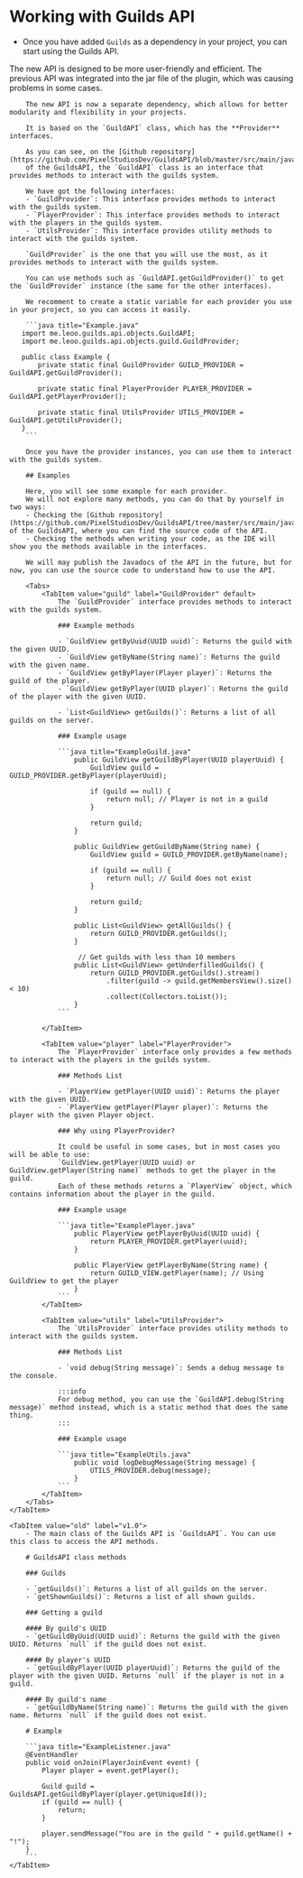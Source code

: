 
# Working with Guilds API

- Once you have added `Guilds` as a dependency in your project, you can start using the Guilds API.


<Tabs>
    <TabItem value="new" label="v2.0" default>
        The new API is designed to be more user-friendly and efficient.
        The previous API was integrated into the jar file of the plugin, which was causing problems in some cases.

        The new API is now a separate dependency, which allows for better modularity and flexibility in your projects.

        It is based on the `GuildAPI` class, which has the **Provider** interfaces.

        As you can see, on the [Github repository](https://github.com/PixelStudiosDev/GuildsAPI/blob/master/src/main/java/me/leoo/guilds/api/objects/GuildAPI.java)
        of the GuildsAPI, the `GuildAPI` class is an interface that provides methods to interact with the guilds system.

        We have got the following interfaces:
        - `GuildProvider`: This interface provides methods to interact with the guilds system.
        - `PlayerProvider`: This interface provides methods to interact with the players in the guilds system.
        - `UtilsProvider`: This interface provides utility methods to interact with the guilds system.

        `GuildProvider` is the one that you will use the most, as it provides methods to interact with the guilds system.

        You can use methods such as `GuildAPI.getGuildProvider()` to get the `GuildProvider` instance (the same for the other interfaces).

        We recomment to create a static variable for each provider you use in your project, so you can access it easily.

        ```java title="Example.java"
       import me.leoo.guilds.api.objects.GuildAPI;
       import me.leoo.guilds.api.objects.guild.GuildProvider;

       public class Example {
           private static final GuildProvider GUILD_PROVIDER = GuildAPI.getGuildProvider();

           private static final PlayerProvider PLAYER_PROVIDER = GuildAPI.getPlayerProvider();

           private static final UtilsProvider UTILS_PROVIDER = GuildAPI.getUtilsProvider();
       }
        ```

        Once you have the provider instances, you can use them to interact with the guilds system.

        ## Examples

        Here, you will see some example for each provider.
        We will not explore many methods, you can do that by yourself in two ways:
        - Checking the [Github repository](https://github.com/PixelStudiosDev/GuildsAPI/tree/master/src/main/java/me/leoo/guilds/api) of the GuildsAPI, where you can find the source code of the API.
        - Checking the methods when writing your code, as the IDE will show you the methods available in the interfaces.

        We will may publish the Javadocs of the API in the future, but for now, you can use the source code to understand how to use the API.

        <Tabs>
            <TabItem value="guild" label="GuildProvider" default>
                The `GuildProvider` interface provides methods to interact with the guilds system.

                ### Example methods

                - `GuildView getByUuid(UUID uuid)`: Returns the guild with the given UUID.
                - `GuildView getByName(String name)`: Returns the guild with the given name.
                - `GuildView getByPlayer(Player player)`: Returns the guild of the player.
                - `GuildView getByPlayer(UUID player)`: Returns the guild of the player with the given UUID.

                - `List<GuildView> getGuilds()`: Returns a list of all guilds on the server.

                ### Example usage

                ```java title="ExampleGuild.java"
                    public GuildView getGuildByPlayer(UUID playerUuid) {
                        GuildView guild = GUILD_PROVIDER.getByPlayer(playerUuid);

                        if (guild == null) {
                            return null; // Player is not in a guild
                        }

                        return guild;
                    }

                    public GuildView getGuildByName(String name) {
                        GuildView guild = GUILD_PROVIDER.getByName(name);

                        if (guild == null) {
                            return null; // Guild does not exist
                        }

                        return guild;
                    }

                    public List<GuildView> getAllGuilds() {
                        return GUILD_PROVIDER.getGuilds();
                    }

                     // Get guilds with less than 10 members
                    public List<GuildView> getUnderfilledGuilds() {
                        return GUILD_PROVIDER.getGuilds().stream()
                            .filter(guild -> guild.getMembersView().size() < 10)
                            .collect(Collectors.toList());
                    }
                ```

            </TabItem>

            <TabItem value="player" label="PlayerProvider">
                The `PlayerProvider` interface only provides a few methods to interact with the players in the guilds system.

                ### Methods List

                - `PlayerView getPlayer(UUID uuid)`: Returns the player with the given UUID.
                - `PlayerView getPlayer(Player player)`: Returns the player with the given Player object.

                ### Why using PlayerProvider?

                It could be useful in some cases, but in most cases you will be able to use:
                `GuildView.getPlayer(UUID uuid) or GuildView.getPlayer(String name)` methods to get the player in the guild.
                Each of these methods returns a `PlayerView` object, which contains information about the player in the guild.

                ### Example usage

                ```java title="ExamplePlayer.java"
                    public PlayerView getPlayerByUuid(UUID uuid) {
                        return PLAYER_PROVIDER.getPlayer(uuid);
                    }

                    public PlayerView getPlayerByName(String name) {
                        return GUILD_VIEW.getPlayer(name); // Using GuildView to get the player
                    }
                ```
            </TabItem>

            <TabItem value="utils" label="UtilsProvider">
                The `UtilsProvider` interface provides utility methods to interact with the guilds system.

                ### Methods List

                - `void debug(String message)`: Sends a debug message to the console.

                :::info
                For debug method, you can use the `GuildAPI.debug(String message)` method instead, which is a static method that does the same thing.
                :::

                ### Example usage

                ```java title="ExampleUtils.java"
                    public void logDebugMessage(String message) {
                        UTILS_PROVIDER.debug(message);
                    }
                ```
            </TabItem>
        </Tabs>
    </TabItem>

    <TabItem value="old" label="v1.0">
        - The main class of the Guilds API is `GuildsAPI`. You can use this class to access the API methods.

        # GuildsAPI class methods

        ### Guilds

        - `getGuilds()`: Returns a list of all guilds on the server.
        - `getShownGuilds()`: Returns a list of all shown guilds.

        ### Getting a guild

        #### By guild's UUID
        - `getGuildByUuid(UUID uuid)`: Returns the guild with the given UUID. Returns `null` if the guild does not exist.

        #### By player's UUID
        - `getGuildByPlayer(UUID playerUuid)`: Returns the guild of the player with the given UUID. Returns `null` if the player is not in a guild.

        #### By guild's name
        - `getGuildByName(String name)`: Returns the guild with the given name. Returns `null` if the guild does not exist.

        # Example

        ```java title="ExampleListener.java"
        @EventHandler
        public void onJoin(PlayerJoinEvent event) {
            Player player = event.getPlayer();

            Guild guild = GuildsAPI.getGuildByPlayer(player.getUniqueId());
            if (guild == null) {
                return;
            }

            player.sendMessage("You are in the guild " + guild.getName() + "!");
        }
        ```
    </TabItem>

</Tabs>

